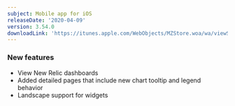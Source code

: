 ```yaml
---
subject: Mobile app for iOS
releaseDate: '2020-04-09'
version: 3.54.0
downloadLink: 'https://itunes.apple.com/WebObjects/MZStore.woa/wa/viewSoftware?id=594038638&mt=8'
---
```


### New features

* View New Relic dashboards
* Added detailed pages that include new chart tooltip and legend behavior
* Landscape support for widgets
